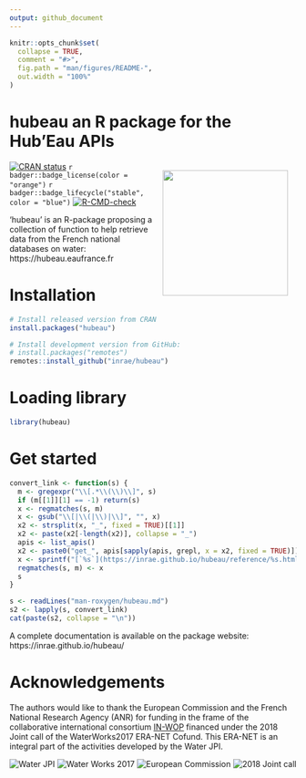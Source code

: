 ```yaml
---
output: github_document
---
```


<!-- README.md is generated from README.Rmd. Please edit that file -->

```r
knitr::opts_chunk$set(
  collapse = TRUE,
  comment = "#>",
  fig.path = "man/figures/README-",
  out.width = "100%"
)
```

# hubeau an R package for the Hub'Eau APIs

<img src="man/figures/logo.png" align="right" style="float: right; height: 220px; margin: 15px;"/>

<!-- badges: start -->
[![CRAN status](https://www.r-pkg.org/badges/version/hubeau)](https://CRAN.R-project.org/package=hubeau)
`r badger::badge_license(color = "orange")`
`r badger::badge_lifecycle("stable", color = "blue")`
[![R-CMD-check](https://github.com/inrae/hubeau/actions/workflows/R-CMD-check.yaml/badge.svg)](https://github.com/inrae/hubeau/actions/workflows/R-CMD-check.yaml)
<!-- badges: end -->

'hubeau' is an R-package proposing a collection of function to help retrieve data from the French national databases on water: https://hubeau.eaufrance.fr

# Installation

``` r
# Install released version from CRAN
install.packages("hubeau")

# Install development version from GitHub:
# install.packages("remotes")
remotes::install_github("inrae/hubeau")
```

# Loading library

```r
library(hubeau)
```

# Get started

```r
convert_link <- function(s) {
  m <- gregexpr("\\[.*\\(\\)\\]", s)
  if (m[[1]][1] == -1) return(s)
  x <- regmatches(s, m)
  x <- gsub("\\[|\\(|\\)|\\]", "", x)
  x2 <- strsplit(x, "_", fixed = TRUE)[[1]]
  x2 <- paste(x2[-length(x2)], collapse = "_")
  apis <- list_apis()
  x2 <- paste0("get_", apis[sapply(apis, grepl, x = x2, fixed = TRUE)])
  x <- sprintf("[`%s`](https://inrae.github.io/hubeau/reference/%s.html)", x, x2)
  regmatches(s, m) <- x
  s
}

s <- readLines("man-roxygen/hubeau.md")
s2 <- lapply(s, convert_link)
cat(paste(s2, collapse = "\n"))
```

A complete documentation is available on the package website: https://inrae.github.io/hubeau/

# Acknowledgements

The authors would like to thank the European Commission and the French National Research Agency (ANR) for funding in the frame of the collaborative  international consortium [IN-WOP](http://www.waterjpi.eu/joint-calls/joint-call-2018-waterworks-2017/booklet/in-wop) financed under the 2018 Joint call of the WaterWorks2017 ERA-NET Cofund. This ERA-NET is an integral part of the activities developed by the Water JPI.

<div style="display: flex; justify-content: space-between;">![Water JPI](man/figures/logo_water_jpi.png) ![Water Works 2017](man/figures/logo_water_works_2017.png) ![European Commission](man/figures/logo_european_commission.jpg) ![2018 Joint call](man/figures/logo_2018_joint_call.png)</div>
